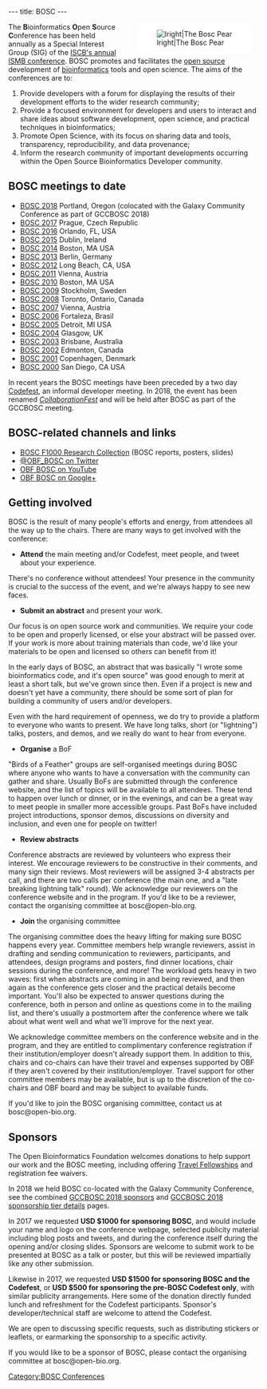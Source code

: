 ---
title: BOSC
---

<div style="float:right; maxwidth: 180px; margin-left:25px; margin-right:15px; background-color: #FFFFFF">[[Image:Pear.png|lright|The Bosc Pear]]</div>
The '''B'''ioinformatics '''O'''pen '''S'''ource '''C'''onference has been held annually as a Special Interest Group (SIG) of the [http://www.iscb.org/ ISCB's annual ISMB conference]. BOSC promotes and facilitates the [[wp:open source|open source]] development of [[wp:bioinformatics|bioinformatics]] tools and open science.  The aims of the conferences are to: 
# Provide developers with a forum for displaying the results of their development efforts to the wider research community; 
# Provide a focused environment for developers and users to interact and share ideas about software development, open science, and practical techniques in bioinformatics; 
# Promote Open Science, with its focus on sharing data and tools, transparency, reproducibility, and data provenance;
# Inform the research community of important developments occurring within the Open Source Bioinformatics Developer community.

== BOSC meetings to date ==

* [[BOSC 2018]] Portland, Oregon (colocated with the Galaxy Community Conference as part of GCCBOSC 2018)
* [[BOSC 2017]] Prague, Czech Republic
* [[BOSC 2016]] Orlando, FL, USA
* [[BOSC 2015]] Dublin, Ireland
* [[BOSC 2014]] Boston, MA USA
* [[BOSC 2013]] Berlin, Germany
* [[BOSC 2012]] Long Beach, CA, USA
* [[BOSC 2011]] Vienna, Austria
* [[BOSC 2010]] Boston, MA USA
* [[BOSC 2009]] Stockholm, Sweden
* [[BOSC 2008]] Toronto, Ontario, Canada
* [[BOSC 2007]] Vienna, Austria
* [[BOSC 2006]] Fortaleza, Brasil
* [[BOSC 2005]] Detroit, MI USA
* [[BOSC 2004]] Glasgow, UK
* [[BOSC 2003]] Brisbane, Australia
* [[BOSC 2002]] Edmonton, Canada
* [[BOSC 2001]] Copenhagen, Denmark
* [[BOSC 2000]] San Diego, CA USA

In recent years the BOSC meetings have been preceded by a two day [[Codefest]], an informal developer meeting.  In 2018, the event has been renamed ''[https://galaxyproject.org/events/gccbosc2018/collaboration/ CollaborationFest]'' and will be held after BOSC as part of the GCCBOSC meeting.

== BOSC-related channels and links ==

* [http://f1000research.com/collections/BOSC BOSC F1000 Research Collection] (BOSC reports, posters, slides)
* [http://twitter.com/OBF_BOSC/ @OBF_BOSC on Twitter]
* [http://youtube.com/c/OBFBOSC OBF BOSC on YouTube]
* [http://google.com/+OBFBOSC OBF BOSC on Google+]

== Getting involved ==

BOSC is the result of many people's efforts and energy, from attendees all the way up to the chairs. There are many ways to get involved with the conference: 

* '''Attend''' the main meeting and/or Codefest, meet people, and tweet about your experience.

There's no conference without attendees! Your presence in the community is crucial to the success of the event, and we're always happy to see new faces.

* '''Submit an abstract''' and present your work.

Our focus is on open source work and communities. We require your code to be open and properly licensed, or else your abstract will be passed over. If your work is more about training materials than code, we'd like your materials to be open and licensed so others can benefit from it! 

In the early days of BOSC, an abstract that was basically "I wrote some bioinformatics code, and it's open source" was good enough to merit at least a short talk, but we've grown since then. Even if a project is new and doesn't yet have a community, there should be some sort of plan for building a community of users and/or developers.

Even with the hard requirement of openness, we do try to provide a platform to everyone who wants to present. We have long talks, short (or "lightning") talks, posters, and demos, and we really do want to hear from everyone. 

* '''Organise''' a BoF

"Birds of a Feather" groups are self-organised meetings during BOSC where anyone who wants to have a conversation with the community can gather and share. Usually BoFs are submitted through the conference website, and the list of topics will be available to all attendees. These tend to happen over lunch or dinner, or in the evenings, and can be a great way to meet people in smaller more accessible groups. Past BoFs have included project introductions, sponsor demos, discussions on diversity and inclusion, and even one for people on twitter!

* '''Review abstracts'''

Conference abstracts are reviewed by volunteers who express their interest. We encourage reviewers to be constructive in their comments, and many sign their reviews. Most reviewers will be assigned 3-4 abstracts per call, and there are two calls per conference (the main one, and a "late breaking lightning talk" round). We acknowledge our reviewers on the conference website and in the program. If you'd like to be a reviewer, contact the organising committee at bosc@open-bio.org. 

* '''Join''' the organising committee

The organising committee does the heavy lifting for making sure BOSC happens every year. Committee members help wrangle reviewers, assist in drafting and sending communication to reviewers, participants, and attendees, design programs and posters, find dinner locations, chair sessions during the conference, and more! The workload gets heavy in two waves: first when abstracts are coming in and being reviewed, and then again as the conference gets closer and the practical details become important. You'll also be expected to answer questions during the conference, both in person and online as questions come in to the mailing list, and there's usually a postmortem after the conference where we talk about what went well and what we'll improve for the next year. 

We acknowledge committee members on the conference website and in the program, and they are entitled to complimentary conference registration if their institution/employer doesn't already support them. In addition to this, chairs and co-chairs can have their travel and expenses supported by OBF if they aren't covered by their institution/employer. Travel support for other committee members may be available, but is up to the discretion of the co-chairs and OBF board and may be subject to available funds. 

If you'd like to join the BOSC organising committee, contact us at bosc@open-bio.org.

== Sponsors ==

The Open Bioinformatics Foundation welcomes donations to help support our work and the BOSC meeting, including offering [https://github.com/OBF/obf-docs/blob/master/Travel_fellowships.md Travel Fellowships] and registration fee waivers.

In 2018 we held BOSC co-located with the Galaxy Community Conference, see the combined [https://gccbosc2018.sched.com/directory/sponsors GCCBOSC 2018 sponsors] and [https://galaxyproject.org/events/gccbosc2018/sponsors/ GCCBOSC 2018 sponsorship tier details] pages.

In 2017 we requested '''USD $1000 for sponsoring BOSC''', and would include your name and logo on the conference webpage, selected publicity material including blog posts and tweets, and during the conference itself during the opening and/or closing slides. Sponsors are welcome to submit work to be presented at BOSC as a talk or poster, but this will be reviewed impartially like any other submission.

Likewise in 2017, we requested '''USD $1500 for sponsoring BOSC and the Codefest''', or '''USD $500 for sponsoring the pre-BOSC Codefest only''', with similar publicity arrangements. Here some of the donation directly funded lunch and refreshment for the Codefest participants. Sponsor's developer/technical staff are welcome to attend the Codefest.

We are open to discussing specific requests, such as distributing stickers or leaflets, or earmarking the sponsorship to a specific activity.

If you would like to be a sponsor of BOSC, please contact the organising committee at bosc@open-bio.org.

[[Category:BOSC Conferences]]